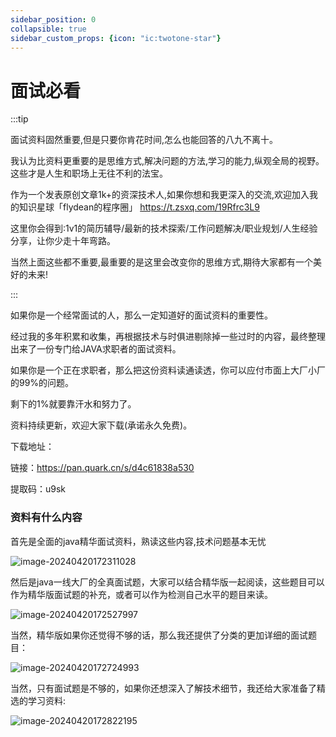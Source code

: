 ```yaml
---
sidebar_position: 0
collapsible: true
sidebar_custom_props: {icon: "ic:twotone-star"}
---
```


# 面试必看


:::tip

面试资料固然重要,但是只要你肯花时间,怎么也能回答的八九不离十。

我认为比资料更重要的是思维方式,解决问题的方法,学习的能力,纵观全局的视野。这些才是人生和职场上无往不利的法宝。

作为一个发表原创文章1k+的资深技术人,如果你想和我更深入的交流,欢迎加入我的知识星球「flydean的程序圈」
https://t.zsxq.com/19Rfrc3L9

这里你会得到:1v1的简历辅导/最新的技术探索/工作问题解决/职业规划/人生经验分享，让你少走十年弯路。

当然上面这些都不重要,最重要的是这里会改变你的思维方式,期待大家都有一个美好的未来!

:::

如果你是一个经常面试的人，那么一定知道好的面试资料的重要性。



经过我的多年积累和收集，再根据技术与时俱进剔除掉一些过时的内容，最终整理出来了一份专门给JAVA求职者的面试资料。



如果你是一个正在求职者，那么把这份资料读通读透，你可以应付市面上大厂小厂的99%的问题。



剩下的1%就要靠汗水和努力了。



资料持续更新，欢迎大家下载(承诺永久免费)。



下载地址：

链接：https://pan.quark.cn/s/d4c61838a530

提取码：u9sk

### 资料有什么内容

首先是全面的java精华面试资料，熟读这些内容,技术问题基本无忧

![image-20240420172311028](https://flydean-1301049335.cos.ap-guangzhou.myqcloud.com/img/202404201723467.png)



然后是java一线大厂的全真面试题，大家可以结合精华版一起阅读，这些题目可以作为精华版面试题的补充，或者可以作为检测自己水平的题目来读。

![image-20240420172527997](https://flydean-1301049335.cos.ap-guangzhou.myqcloud.com/img/202404201725603.png)



当然，精华版如果你还觉得不够的话，那么我还提供了分类的更加详细的面试题目：

![image-20240420172724993](https://flydean-1301049335.cos.ap-guangzhou.myqcloud.com/img/202404201727239.png)



当然，只有面试题是不够的，如果你还想深入了解技术细节，我还给大家准备了精选的学习资料:

![image-20240420172822195](https://flydean-1301049335.cos.ap-guangzhou.myqcloud.com/img/202404201728938.png)




<DocCardList />
